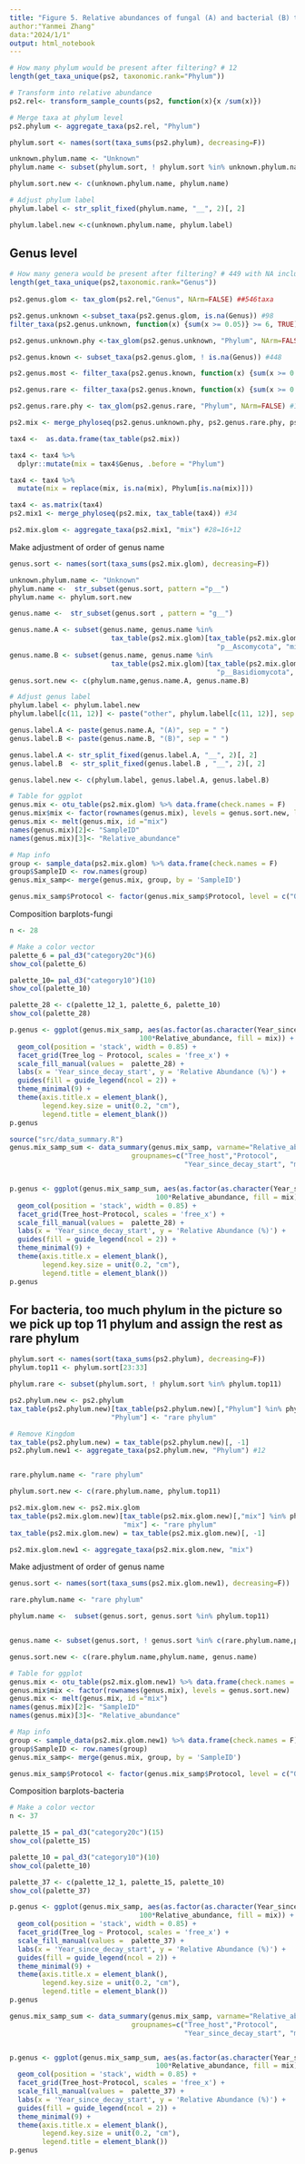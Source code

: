```yaml
---
title: "Figure 5. Relative abundances of fungal (A) and bacterial (B) taxa at the genus level "
author:"Yanmei Zhang"
data:"2024/1/1"
output: html_notebook
---
```


```r
# How many phylum would be present after filtering? # 12
length(get_taxa_unique(ps2, taxonomic.rank="Phylum"))

# Transform into relative abundance
ps2.rel<- transform_sample_counts(ps2, function(x){x /sum(x)})

# Merge taxa at phylum level
ps2.phylum <- aggregate_taxa(ps2.rel, "Phylum")

phylum.sort <- names(sort(taxa_sums(ps2.phylum), decreasing=F))

unknown.phylum.name <- "Unknown"
phylum.name <- subset(phylum.sort, ! phylum.sort %in% unknown.phylum.name)

phylum.sort.new <- c(unknown.phylum.name, phylum.name)

# Adjust phylum label
phylum.label <- str_split_fixed(phylum.name, "__", 2)[, 2]

phylum.label.new <-c(unknown.phylum.name, phylum.label)

```

## Genus level
```r
# How many genera would be present after filtering? # 449 with NA included
length(get_taxa_unique(ps2,taxonomic.rank="Genus"))
 
ps2.genus.glom <- tax_glom(ps2.rel,"Genus", NArm=FALSE) ##546taxa

ps2.genus.unknown <-subset_taxa(ps2.genus.glom, is.na(Genus)) #98
filter_taxa(ps2.genus.unknown, function(x) {sum(x >= 0.05)} >= 6, TRUE) #3

ps2.genus.unknown.phy <-tax_glom(ps2.genus.unknown, "Phylum", NArm=FALSE) #7

ps2.genus.known <- subset_taxa(ps2.genus.glom, ! is.na(Genus)) #448

ps2.genus.most <- filter_taxa(ps2.genus.known, function(x) {sum(x >= 0.05)} >= 6, TRUE) #16

ps2.genus.rare <- filter_taxa(ps2.genus.known, function(x) {sum(x >= 0.05)} < 6, TRUE) #432

ps2.genus.rare.phy <- tax_glom(ps2.genus.rare, "Phylum", NArm=FALSE) #11

ps2.mix <- merge_phyloseq(ps2.genus.unknown.phy, ps2.genus.rare.phy, ps2.genus.most) #34

tax4 <-  as.data.frame(tax_table(ps2.mix))

tax4 <- tax4 %>%
  dplyr::mutate(mix = tax4$Genus, .before = "Phylum")

tax4 <- tax4 %>%
  mutate(mix = replace(mix, is.na(mix), Phylum[is.na(mix)])) 

tax4 <- as.matrix(tax4)
ps2.mix1 <- merge_phyloseq(ps2.mix, tax_table(tax4)) #34

ps2.mix.glom <- aggregate_taxa(ps2.mix1, "mix") #28=16+12
```


Make adjustment of order of genus name 
```r
genus.sort <- names(sort(taxa_sums(ps2.mix.glom), decreasing=F))

unknown.phylum.name <- "Unknown"
phylum.name <-  str_subset(genus.sort, pattern ="p__")
phylum.name <- phylum.sort.new 

genus.name <-  str_subset(genus.sort , pattern = "g__") 

genus.name.A <- subset(genus.name, genus.name %in% 
                         tax_table(ps2.mix.glom)[tax_table(ps2.mix.glom)[, "Phylum"] == 
                                                   "p__Ascomycota", "mix"])
genus.name.B <- subset(genus.name, genus.name %in% 
                         tax_table(ps2.mix.glom)[tax_table(ps2.mix.glom)[, "Phylum"] == 
                                                   "p__Basidiomycota", "mix"])
genus.sort.new <- c(phylum.name,genus.name.A, genus.name.B)

# Adjust genus label
phylum.label <- phylum.label.new
phylum.label[c(11, 12)] <- paste("other", phylum.label[c(11, 12)], sep = " ")

genus.label.A <- paste(genus.name.A, "(A)", sep = " ")
genus.label.B <- paste(genus.name.B, "(B)", sep = " ")

genus.label.A <- str_split_fixed(genus.label.A, "__", 2)[, 2]
genus.label.B  <- str_split_fixed(genus.label.B , "__", 2)[, 2]

genus.label.new <- c(phylum.label, genus.label.A, genus.label.B)

# Table for ggplot
genus.mix <- otu_table(ps2.mix.glom) %>% data.frame(check.names = F)
genus.mix$mix <- factor(rownames(genus.mix), levels = genus.sort.new, labels = genus.label.new)
genus.mix <- melt(genus.mix, id ="mix")
names(genus.mix)[2]<- "SampleID"
names(genus.mix)[3]<- "Relative_abundance"

# Map info
group <- sample_data(ps2.mix.glom) %>% data.frame(check.names = F)
group$SampleID <- row.names(group)
genus.mix_samp<- merge(genus.mix, group, by = 'SampleID')

genus.mix_samp$Protocol <- factor(genus.mix_samp$Protocol, level = c("QIAGEN", "CTAB"))
```

Composition barplots-fungi
```r
n <- 28

# Make a color vector
palette_6 = pal_d3("category20c")(6)
show_col(palette_6)

palette_10= pal_d3("category10")(10)
show_col(palette_10)

palette_28 <- c(palette_12_1, palette_6, palette_10)
show_col(palette_28)

p.genus <- ggplot(genus.mix_samp, aes(as.factor(as.character(Year_since_decay_start)),
                                100*Relative_abundance, fill = mix)) +
  geom_col(position = 'stack', width = 0.85) +
  facet_grid(Tree_log ~ Protocol, scales = 'free_x') +
  scale_fill_manual(values =  palette_28) +
  labs(x = 'Year_since_decay_start', y = 'Relative Abundance (%)') +
  guides(fill = guide_legend(ncol = 2)) +
  theme_minimal(9) +
  theme(axis.title.x = element_blank(),
        legend.key.size = unit(0.2, "cm"),
        legend.title = element_blank()) 
p.genus

source("src/data_summary.R")
genus.mix_samp_sum <- data_summary(genus.mix_samp, varname="Relative_abundance", 
                              groupnames=c("Tree_host","Protocol", 
                                           "Year_since_decay_start", "mix"))


p.genus <- ggplot(genus.mix_samp_sum, aes(as.factor(as.character(Year_since_decay_start)),
                                    100*Relative_abundance, fill = mix)) +
  geom_col(position = 'stack', width = 0.85) +
  facet_grid(Tree_host~Protocol, scales = 'free_x') +
  scale_fill_manual(values =  palette_28) +
  labs(x = 'Year_since_decay_start', y = 'Relative Abundance (%)') +
  guides(fill = guide_legend(ncol = 2)) +
  theme_minimal(9) +
  theme(axis.title.x = element_blank(),
        legend.key.size = unit(0.2, "cm"),
        legend.title = element_blank()) 
p.genus
```


## For bacteria, too much phylum in the picture so we pick up top 11 phylum and assign the rest as rare phylum
```r
phylum.sort <- names(sort(taxa_sums(ps2.phylum), decreasing=F))
phylum.top11 <- phylum.sort[23:33]

phylum.rare <- subset(phylum.sort, ! phylum.sort %in% phylum.top11)

ps2.phylum.new <- ps2.phylum
tax_table(ps2.phylum.new)[tax_table(ps2.phylum.new)[,"Phylum"] %in% phylum.rare, 
                         "Phylum"] <- "rare phylum"

# Remove Kingdom
tax_table(ps2.phylum.new) = tax_table(ps2.phylum.new)[, -1]
ps2.phylum.new1 <- aggregate_taxa(ps2.phylum.new, "Phylum") #12


rare.phylum.name <- "rare phylum"

phylum.sort.new <- c(rare.phylum.name, phylum.top11)
```

```r
ps2.mix.glom.new <- ps2.mix.glom
tax_table(ps2.mix.glom.new)[tax_table(ps2.mix.glom.new)[,"mix"] %in% phylum.rare, 
                            "mix"] <- "rare phylum" 
tax_table(ps2.mix.glom.new) = tax_table(ps2.mix.glom.new)[, -1]

ps2.mix.glom.new1 <- aggregate_taxa(ps2.mix.glom.new, "mix")
```

Make adjustment of order of genus name 
```r
genus.sort <- names(sort(taxa_sums(ps2.mix.glom.new1), decreasing=F))

rare.phylum.name <- "rare phylum"

phylum.name <-  subset(genus.sort, genus.sort %in% phylum.top11)


genus.name <- subset(genus.sort, ! genus.sort %in% c(rare.phylum.name,phylum.name))

genus.sort.new <- c(rare.phylum.name,phylum.name, genus.name)

# Table for ggplot
genus.mix <- otu_table(ps2.mix.glom.new1) %>% data.frame(check.names = F)
genus.mix$mix <- factor(rownames(genus.mix), levels = genus.sort.new)
genus.mix <- melt(genus.mix, id ="mix")
names(genus.mix)[2]<- "SampleID"
names(genus.mix)[3]<- "Relative_abundance"

# Map info
group <- sample_data(ps2.mix.glom.new1) %>% data.frame(check.names = F)
group$SampleID <- row.names(group)
genus.mix_samp<- merge(genus.mix, group, by = 'SampleID')

genus.mix_samp$Protocol <- factor(genus.mix_samp$Protocol, level = c("QIAGEN", "CTAB"))
```

Composition barplots-bacteria
```r
# Make a color vector
n <- 37

palette_15 = pal_d3("category20c")(15)
show_col(palette_15)

palette_10 = pal_d3("category10")(10)
show_col(palette_10)

palette_37 <- c(palette_12_1, palette_15, palette_10)
show_col(palette_37)

p.genus <- ggplot(genus.mix_samp, aes(as.factor(as.character(Year_since_decay_start)),
                                100*Relative_abundance, fill = mix)) +
  geom_col(position = 'stack', width = 0.85) +
  facet_grid(Tree_log ~ Protocol, scales = 'free_x') +
  scale_fill_manual(values =  palette_37) +
  labs(x = 'Year_since_decay_start', y = 'Relative Abundance (%)') +
  guides(fill = guide_legend(ncol = 2)) +
  theme_minimal(9) +
  theme(axis.title.x = element_blank(),
        legend.key.size = unit(0.2, "cm"),
        legend.title = element_blank()) 
p.genus

genus.mix_samp_sum <- data_summary(genus.mix_samp, varname="Relative_abundance", 
                              groupnames=c("Tree_host","Protocol", 
                                           "Year_since_decay_start", "mix"))


p.genus <- ggplot(genus.mix_samp_sum, aes(as.factor(as.character(Year_since_decay_start)),
                                    100*Relative_abundance, fill = mix)) +
  geom_col(position = 'stack', width = 0.85) +
  facet_grid(Tree_host~Protocol, scales = 'free_x') +
  scale_fill_manual(values =  palette_37) +
  labs(x = 'Year_since_decay_start', y = 'Relative Abundance (%)') +
  guides(fill = guide_legend(ncol = 2)) +
  theme_minimal(9) +
  theme(axis.title.x = element_blank(),
        legend.key.size = unit(0.2, "cm"),
        legend.title = element_blank()) 
p.genus
```
